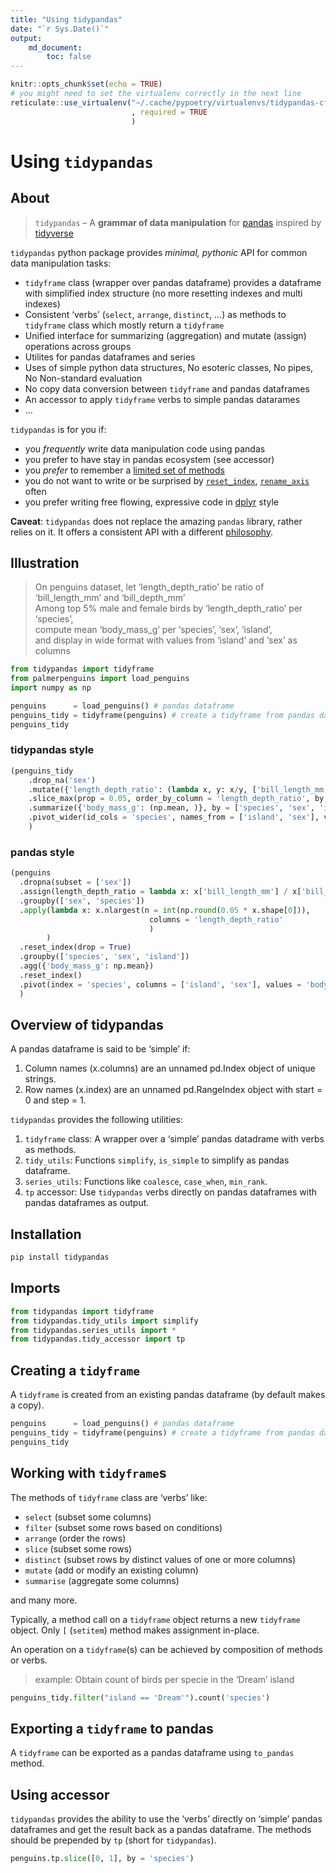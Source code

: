 ```yaml
---
title: "Using tidypandas"
date: "`r Sys.Date()`"
output: 
    md_document:
        toc: false
---
```


```r
knitr::opts_chunk$set(echo = TRUE)
# you might need to set the virtualenv correctly in the next line
reticulate::use_virtualenv("~/.cache/pypoetry/virtualenvs/tidypandas-cfuMUHaV-py3.8/"
                           , required = TRUE
                           )
```

# Using `tidypandas`

## About

> `tidypandas` -- A **grammar of data manipulation** for [pandas](https://pandas.pydata.org/docs/index.html) inspired by [tidyverse](https://tidyverse.tidyverse.org/) 

`tidypandas` python package provides *minimal, pythonic* API for common data manipulation tasks:
   
   - `tidyframe` class (wrapper over pandas dataframe) provides a dataframe with simplified index structure (no more resetting indexes and multi indexes)
   - Consistent 'verbs' (`select`, `arrange`, `distinct`, ...) as methods to `tidyframe` class which mostly return a `tidyframe`
   - Unified interface for summarizing (aggregation) and mutate (assign) operations across groups
   - Utilites for pandas dataframes and series
   - Uses of simple python data structures, No esoteric classes, No pipes, No Non-standard evaluation
   - No copy data conversion between `tidyframe` and pandas dataframes
   - An accessor to apply `tidyframe` verbs to simple pandas datarames
   - ...

`tidypandas` is for you if:

  - you *frequently* write data manipulation code using pandas
  - you prefer to have stay in pandas ecosystem (see accessor)
  - you *prefer* to remember a [limited set of methods](https://medium.com/dunder-data/minimally-sufficient-pandas-a8e67f2a2428)
  - you do not want to write or be surprised by [`reset_index`](https://pandas.pydata.org/docs/reference/api/pandas.DataFrame.reset_index.html), [`rename_axis`](https://pandas.pydata.org/docs/reference/api/pandas.DataFrame.rename_axis.html) often
  - you prefer writing free flowing, expressive code in [dplyr](https://dplyr.tidyverse.org/) style
 
**Caveat**: `tidypandas` does not replace the amazing `pandas` library, rather relies on it. It offers a consistent API with a different [philosophy](https://tidyverse.tidyverse.org/articles/manifesto.html).

## Illustration

> On penguins dataset, let 'length_depth_ratio' be ratio of 'bill_length_mm' and 'bill_depth_mm'  
Among top 5% male and female birds by 'length_depth_ratio' per 'species',  
compute mean 'body_mass_g' per 'species', 'sex', 'island',  
and display in wide format with values from 'island' and 'sex' as columns

```python
from tidypandas import tidyframe
from palmerpenguins import load_penguins
import numpy as np

penguins      = load_penguins() # pandas dataframe
penguins_tidy = tidyframe(penguins) # create a tidyframe from pandas dataframe
penguins_tidy
```


### tidypandas style

```python
(penguins_tidy
    .drop_na('sex')
    .mutate({'length_depth_ratio': (lambda x, y: x/y, ['bill_length_mm', 'bill_depth_mm'])})
    .slice_max(prop = 0.05, order_by_column = 'length_depth_ratio', by = ['sex', 'species'])  
    .summarize({'body_mass_g': (np.mean, )}, by = ['species', 'sex', 'island'])
    .pivot_wider(id_cols = 'species', names_from = ['island', 'sex'], values_from = 'body_mass_g')
    )
```

### pandas style

```python
(penguins
  .dropna(subset = ['sex'])
  .assign(length_depth_ratio = lambda x: x['bill_length_mm'] / x['bill_depth_mm'])
  .groupby(['sex', 'species'])
  .apply(lambda x: x.nlargest(n = int(np.round(0.05 * x.shape[0])),
                               columns = 'length_depth_ratio'
                               )
        )
  .reset_index(drop = True)
  .groupby(['species', 'sex', 'island'])
  .agg({'body_mass_g': np.mean})
  .reset_index()
  .pivot(index = 'species', columns = ['island', 'sex'], values = 'body_mass_g')
  )
```



## Overview of tidypandas

A pandas dataframe is said to be 'simple' if:
    
  1. Column names (x.columns) are an unnamed pd.Index object of unique strings.
  2. Row names (x.index) are an unnamed pd.RangeIndex object with start = 0 and step = 1.

`tidypandas` provides the following utilities:

  1. `tidyframe` class: A wrapper over a 'simple' pandas datadrame with verbs as methods.
  2. `tidy_utils`: Functions `simplify`, `is_simple` to simplify as pandas dataframe.
  3. `series_utils`: Functions like `coalesce`, `case_when`, `min_rank`.
  4. `tp` accessor: Use `tidypandas` verbs directly on pandas dataframes with pandas dataframes as output.
    
## Installation

```python
pip install tidypandas
```

## Imports

```python
from tidypandas import tidyframe
from tidypandas.tidy_utils import simplify
from tidypandas.series_utils import *
from tidypandas.tidy_accessor import tp
```

## Creating a `tidyframe`

A `tidyframe` is created from an existing pandas dataframe (by default makes a copy).

```python
penguins      = load_penguins() # pandas dataframe
penguins_tidy = tidyframe(penguins) # create a tidyframe from pandas dataframe
penguins_tidy
```

## Working with `tidyframe`s

The methods of `tidyframe` class are 'verbs' like:

  - `select` (subset some columns)
  - `filter` (subset some rows based on conditions)
  - `arrange` (order the rows)
  - `slice` (subset some rows)
  - `distinct` (subset rows by distinct values of one or more columns)
  - `mutate` (add or modify an existing column)
  - `summarise` (aggregate some columns)

and many more.

Typically, a method call on a `tidyframe` object returns a new `tidyframe` object. Only `[` (`setitem`) method makes assignment in-place.

An operation on a `tidyframe`(s) can be achieved by composition of methods or verbs.

> example: Obtain count of birds per specie in the 'Dream' island

```python
penguins_tidy.filter("island == 'Dream'").count('species')
```

## Exporting a `tidyframe` to pandas

A `tidyframe` can be exported as a pandas dataframe using `to_pandas` method.

## Using accessor

`tidypandas` provides the ability to use the 'verbs' directly on 'simple' pandas dataframes and get the result back as a pandas dataframe. The methods should be prepended by `tp` (short for `tidypandas`).

```python
penguins.tp.slice([0, 1], by = 'species')
```
